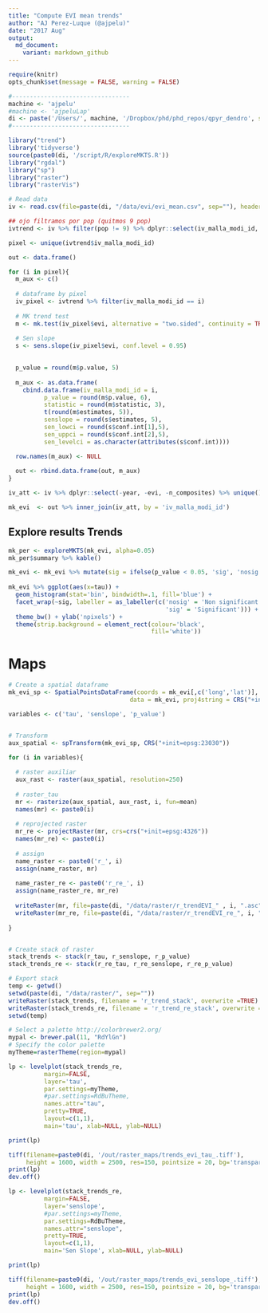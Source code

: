 ```yaml
---
title: "Compute EVI mean trends"
author: "AJ Perez-Luque (@ajpelu)"
date: "2017 Aug"
output:  
  md_document:
    variant: markdown_github
---
```

```r
require(knitr)
opts_chunk$set(message = FALSE, warning = FALSE) 
```

```r
#---------------------------------
machine <- 'ajpelu'
#machine <- 'ajpeluLap'
di <- paste('/Users/', machine, '/Dropbox/phd/phd_repos/qpyr_dendro', sep='')
#---------------------------------
```


```r
library("trend")
library('tidyverse')
source(paste0(di, '/script/R/exploreMKTS.R'))
library("rgdal")
library("sp")
library("raster")
library("rasterVis")
```


```r
# Read data
iv <- read.csv(file=paste(di, "/data/evi/evi_mean.csv", sep=""), header = TRUE, sep = ',')
```


```r
## ojo filtramos por pop (quitmos 9 pop)
ivtrend <- iv %>% filter(pop != 9) %>% dplyr::select(iv_malla_modi_id, year, evi)
```


```r

pixel <- unique(ivtrend$iv_malla_modi_id)

out <- data.frame()

for (i in pixel){ 
  m_aux <- c()
  
  # dataframe by pixel
  iv_pixel <- ivtrend %>% filter(iv_malla_modi_id == i)
  
  # MK trend test
  m <- mk.test(iv_pixel$evi, alternative = "two.sided", continuity = TRUE)
  
  # Sen slope 
  s <- sens.slope(iv_pixel$evi, conf.level = 0.95)

  
  p_value = round(m$p.value, 5)
  
  m_aux <- as.data.frame(
    cbind.data.frame(iv_malla_modi_id = i, 
          p_value = round(m$p.value, 6),
          statistic = round(m$statistic, 3),
          t(round(m$estimates, 5)), 
          senslope = round(s$estimates, 5),
          sen_lowci = round(s$conf.int[1],5),
          sen_uppci = round(s$conf.int[2],5),
          sen_levelci = as.character(attributes(s$conf.int))))

  row.names(m_aux) <- NULL 
  
  out <- rbind.data.frame(out, m_aux)
}

iv_att <- iv %>% dplyr::select(-year, -evi, -n_composites) %>% unique()

mk_evi  <- out %>% inner_join(iv_att, by = 'iv_malla_modi_id') 
```


## Explore results Trends 

```r
mk_per <- exploreMKTS(mk_evi, alpha=0.05) 
mk_per$summary %>% kable()

```

```r
mk_evi <- mk_evi %>% mutate(sig = ifelse(p_value < 0.05, 'sig', 'nosig'))
  
mk_evi %>% ggplot(aes(x=tau)) + 
  geom_histogram(stat='bin', bindwidth=.1, fill='blue') +
  facet_wrap(~sig, labeller = as_labeller(c('nosig' = 'Non significant',
                                            'sig' = 'Significant'))) +
  theme_bw() + ylab('npixels') + 
  theme(strip.background = element_rect(colour='black', 
                                        fill='white'))
```


# Maps 
```r
# Create a spatial dataframe 
mk_evi_sp <- SpatialPointsDataFrame(coords = mk_evi[,c('long','lat')], 
                                  data = mk_evi, proj4string = CRS("+init=epsg:4326"))

variables <- c('tau', 'senslope', 'p_value')


# Transform 
aux_spatial <- spTransform(mk_evi_sp, CRS("+init=epsg:23030"))

for (i in variables){ 
  
  # raster auxiliar 
  aux_rast <- raster(aux_spatial, resolution=250)
  
  # raster_tau
  mr <- rasterize(aux_spatial, aux_rast, i, fun=mean)
  names(mr) <- paste0(i)
  
  # reprojected raster
  mr_re <- projectRaster(mr, crs=crs("+init=epsg:4326"))
  names(mr_re) <- paste0(i)
  
  # assign 
  name_raster <- paste0('r_', i)
  assign(name_raster, mr)
  
  name_raster_re <- paste0('r_re_', i)
  assign(name_raster_re, mr_re)
  
  writeRaster(mr, file=paste(di, "/data/raster/r_trendEVI_" , i, ".asc", sep=""), overwrite=TRUE)
  writeRaster(mr_re, file=paste(di, "/data/raster/r_trendEVI_re_", i, ".tiff", sep=""), overwrite=TRUE)
  
}


# Create stack of raster 
stack_trends <- stack(r_tau, r_senslope, r_p_value)
stack_trends_re <- stack(r_re_tau, r_re_senslope, r_re_p_value)
```

```r
# Export stack 
temp <- getwd()
setwd(paste(di, "/data/raster/", sep=""))
writeRaster(stack_trends, filename = 'r_trend_stack', overwrite =TRUE) 
writeRaster(stack_trends_re, filename = 'r_trend_re_stack', overwrite =TRUE) 
setwd(temp)
```


```r
# Select a palette http://colorbrewer2.org/
mypal <- brewer.pal(11, "RdYlGn")
# Specify the color palette
myTheme=rasterTheme(region=mypal)

lp <- levelplot(stack_trends_re, 
          margin=FALSE,
          layer='tau',
          par.settings=myTheme, 
          #par.settings=RdBuTheme, 
          names.attr="tau",
          pretty=TRUE,
          layout=c(1,1),
          main='tau', xlab=NULL, ylab=NULL) 

print(lp)

tiff(filename=paste0(di, '/out/raster_maps/trends_evi_tau_.tiff'), 
     height = 1600, width = 2500, res=150, pointsize = 20, bg='transparent')
print(lp)
dev.off() 
```

```r
lp <- levelplot(stack_trends_re, 
          margin=FALSE,
          layer='senslope',
          #par.settings=myTheme, 
          par.settings=RdBuTheme, 
          names.attr="senslope",
          pretty=TRUE,
          layout=c(1,1),
          main='Sen Slope', xlab=NULL, ylab=NULL) 

print(lp)

tiff(filename=paste0(di, '/out/raster_maps/trends_evi_senslope_.tiff'), 
     height = 1600, width = 2500, res=150, pointsize = 20, bg='transparent')
print(lp)
dev.off() 
```




